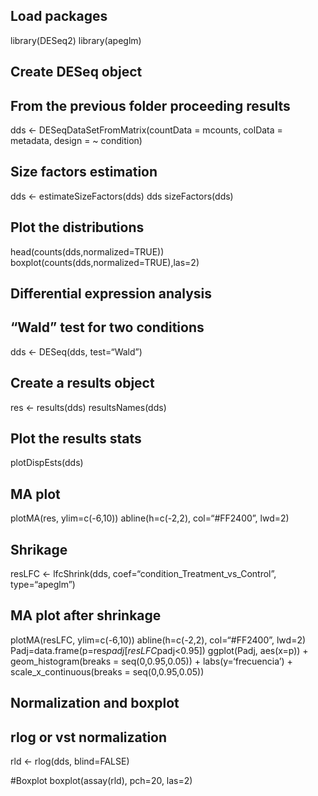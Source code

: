 ## Load packages

library(DESeq2)
library(apeglm)

## Create DESeq object
## From the previous folder proceeding results
dds <- DESeqDataSetFromMatrix(countData = mcounts, colData = metadata, design = ~ condition)

## Size factors estimation
dds <- estimateSizeFactors(dds)
dds
sizeFactors(dds)

## Plot the distributions
head(counts(dds,normalized=TRUE))
boxplot(counts(dds,normalized=TRUE),las=2)

## Differential expression analysis

## "Wald" test for two conditions
dds <- DESeq(dds, test="Wald")

## Create a results object
res <- results(dds)
resultsNames(dds)

## Plot the results stats
plotDispEsts(dds)

## MA plot
plotMA(res, ylim=c(-6,10))
abline(h=c(-2,2), col="#FF2400", lwd=2)

## Shrikage
resLFC <- lfcShrink(dds, coef="condition_Treatment_vs_Control", type="apeglm")

## MA plot after shrinkage
plotMA(resLFC, ylim=c(-6,10))
abline(h=c(-2,2), col="#FF2400", lwd=2)
Padj=data.frame(p=res$padj[resLFC$padj<0.95])
ggplot(Padj, aes(x=p)) + geom_histogram(breaks = seq(0,0.95,0.05)) +
  labs(y='frecuencia') + scale_x_continuous(breaks = seq(0,0.95,0.05))

## Normalization and boxplot
## rlog or vst normalization
rld <- rlog(dds, blind=FALSE)

#Boxplot
boxplot(assay(rld), pch=20, las=2)
